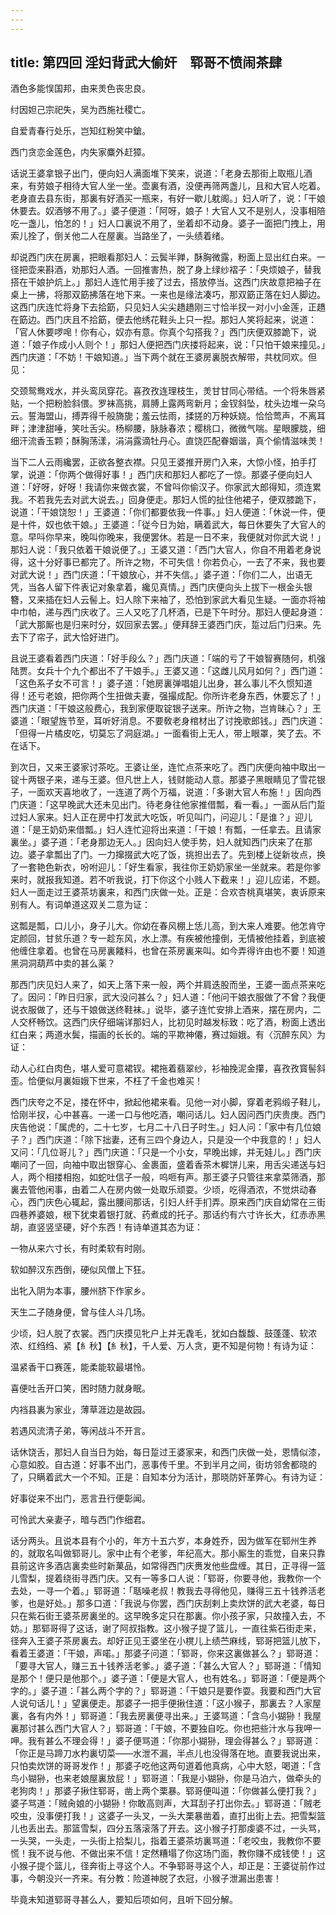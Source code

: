 ```yaml
---
---
---
```

title: 第四回 淫妇背武大偷奸　郓哥不愤闹茶肆
---

酒色多能悮国邦，由来羙色丧忠良。

纣因妲己宗祀失，吴为西施社稷亡。

自爱青春行处乐，岂知红粉笑中鎗。

西门贪恋金莲色，内失家麋外赶獐。

话说王婆拿银子出门，便向妇人满面堆下笑来，说道：「老身去那街上取瓶儿酒来，有劳娘子相待大官人坐一坐。壶裏有酒，没便再筛两盏儿，且和大官人吃着。老身直去县东街，那裏有好酒买一瓶来，有好一歇儿躭阁。」妇人听了，说：「干娘休要去。奴酒够不用了。」婆子便道：「阿呀，娘子！大官人又不是别人，没事相陪吃一盏儿，怕怎的！」妇人口裏说不用了，坐着却不动身。婆子一面把门拽上，用索儿拴了，倒关他二人在屋裏。当路坐了，一头绩着绪。

却说西门庆在房裏，把眼看那妇人：云鬓半亸，酥胸微露，粉面上显出红白来。一径把壶来斟酒，劝那妇人酒。一回推害热，脱了身上绿纱褶子：「央烦娘子，替我搭在干娘护炕上。」那妇人连忙用手接了过去，搭放停当。这西门庆故意把袖子在桌上一拂，将那双筯拂落在地下来。一来也是缘法凑巧，那双筯正落在妇人脚边。这西门庆连忙将身下去拾筯，只见妇人尖尖趫趫刚三寸恰半扠一对小小金莲，正趫在筯边。西门庆且不拾筯，便去他绣花鞋头上只一揑。那妇人笑将起来，说道：「官人休要啰唣！你有心，奴亦有意。你真个勾搭我？」西门庆便双膝跪下，说道：「娘子作成小人则个！」那妇人便把西门庆搂将起来，说：「只怕干娘来撞见。」西门庆道：「不妨！干娘知道。」当下两个就在王婆房裏脱衣解带，共枕同欢。但见：

交颈鸳鸯戏水，并头鸾凤穿花。喜孜孜连理枝生，羙甘甘同心带结。一个将朱唇紧贴，一个把粉脸斜偎。罗袜高挑，肩膊上露两弯新月；金钗斜坠，枕头边堆一朶乌云。誓海盟山，搏弄得千般旖旎；羞云怯雨，揉搓的万种妖娆。恰恰莺声，不离耳畔；津津甜唾，笑吐舌尖。杨柳腰，脉脉春浓；樱桃口，微微气喘。星眼朦胧，细细汗流香玉颗；酥胸荡漾，涓涓露滴牡丹心。直饶匹配眷姻谐，真个偷情滋味羙！

当下二人云雨纔罢，正欲各整衣襟。只见王婆推开房门入来，大惊小怪，拍手打掌，说道：「你两个做得好事！」西门庆和那妇人都吃了一惊。那婆子便向妇人道：「好呀，好呀！我请你来做衣裳，不曾呌你偷汉子。你家武大郎得知，须连累我。不若我先去对武大说去。」回身便走。那妇人慌的扯住他裙子，便双膝跪下，说道：「干娘饶恕！」王婆道：「你们都要依我一件事。」妇人便道：「休说一件，便是十件，奴也依干娘。」王婆道：「従今日为始，瞒着武大，每日休要失了大官人的意。早呌你早来，晚叫你晚来，我便罢休。若是一日不来，我便就对你武大说！」那妇人说：「我只依着干娘说便了。」王婆又道：「西门大官人，你自不用着老身说得，这十分好事已都完了。所许之物，不可失信！你若负心，一去了不来，我也要对武大说！」西门庆道：「干娘放心，并不失信。」婆子道：「你们二人，出语无凭，当各人留下件表记对象拿着，纔见真情。」西门庆便向头上拔下一根金头银簪，又来插在妇人云髻上。妇人除下来袖了，恐怕到家武大看见生疑。一面亦将袖中巾帕，递与西门庆收了。三人又吃了几杯酒，已是下午时分。那妇人便起身道：「武大那厮也是归来时分，奴回家去罢。」便拜辞王婆西门庆，踅过后门归来。先去下了帘子，武大恰好进门。

且说王婆看着西门庆道：「好手段么？」西门庆道：「端的亏了干娘智赛随何，机强陆贾。女兵十个九个都出不了干娘手。」王婆又道：「这雌儿风月如何？」西门道：「这色系子女不可言！」婆子道：「她房裏弹唱姐儿出身，甚么事儿不久惯知道得！还亏老娘，把你两个生扭做夫妻，强撮成配。你所许老身东西，休要忘了！」西门庆道：「干娘这般费心，我到家便取锭银子送来。所许之物，岂肯昧心？」王婆道：「眼望旌节至，耳听好消息。不要敎老身棺材出了讨挽歌郎钱。」西门庆道：「但得一片橘皮吃，切莫忘了洞庭湖。」一面看街上无人，带上眼罩，笑了去。不在话下。

到次日，又来王婆家讨茶吃。王婆让坐，连忙点茶来吃了。西门庆便向袖中取出一锭十两银子来，递与王婆。但凡世上人，钱财能动人意。那婆子黑眼睛见了雪花银子，一面欢天喜地收了，一连道了两个万福，说道：「多谢大官人布施！」因向西门庆道：「这早晚武大还未见出门。待老身往他家推借瓢，看一看。」一面从后门踅过妇人家来。妇人正在房中打发武大吃饭，听见叫门，问迎儿：「是谁？」迎儿道：「是王奶奶来借瓢。」妇人连忙迎将出来道：「干娘！有瓢，一任拿去。且请家裏坐。」婆子道：「老身那边无人。」因向妇人使手势，妇人就知西门庆来了在那边。婆子拿瓢出了门。一力撺掇武大吃了饭，挑担出去了。先到楼上従新妆点，换了一套艳色新衣，吩咐迎儿：「好生看家，我往你王奶奶家坐一坐就来。若是你爹来时，就报我知道。若不听我说，打下你这个小贱人下截来！」迎儿应诺，不题。妇人一面走过王婆茶坊裏来，和西门庆做一处。正是：合欢杏桃真堪笑，衷诉原来别有人。有词单道这双关二意为证：

这瓢是瓢，口儿小，身子儿大。你幼在春风棚上恁儿高，到大来人难要。他怎肯守定颜回，甘贫乐道？专一趁东风，水上漂。有疾被他撞倒，无情被他挂着，到底被他缠住拿着。也曾在马房裏餧料，也曾在茶房裏来叫。如今弄得许由也不要！知道黑洞洞葫芦中卖的甚么薬？

那西门庆见妇人来了，如天上落下来一般，两个并肩迭股而坐，王婆一面点茶来吃了。因问：「昨日归家，武大没问甚么？」妇人道：「他问干娘衣服做了不曾？我便说衣服做了，还与干娘做送终鞋袜。」说毕，婆子连忙安排上酒来，摆在房内，二人交杯畅饮。这西门庆仔细端详那妇人，比初见时越发标致：吃了酒，粉面上透出红白来；两道水鬓，描画的长长的。端的平欺神僊，赛过姮娥。有〈沉醉东风〉为证：

动人心红白肉色，堪人爱可意裙钗。裙拖着翡翠纱，衫袖挽泥金攥，喜孜孜寳髻斜歪。恰便似月裏姮娥下世来，不枉了千金也难买！

西门庆夸之不足，搂在怀中，掀起他裙来看。见他一对小脚，穿着老鸦缎子鞋儿，恰刚半扠，心中甚喜。一递一口与他吃酒，嘲问话儿。妇人因问西门庆贵庚。西门庆告他说：「属虎的，二十七岁，七月二十八日子时生。」妇人问：「家中有几位娘子？」西门庆道：「除下拙妻，还有三四个身边人，只是没一个中我意的！」妇人又问：「几位哥儿？」西门庆道：「只是一个小女，早晚出嫁，并无娃儿。」西门庆嘲问了一回，向袖中取出银穿心、金裹面，盛着香茶木樨饼儿来，用舌尖递送与妇人，两个相搂相抱，如蛇吐信子一般，呜咂有声。那王婆子只管往来拿菜筛酒，那裏去管他闲事，由着二人在房内做一处取乐顽耍。少顷，吃得酒浓，不觉烘动春心，西门庆色心辄起，露出腰间那话，引妇人纤手扪弄。原来西门庆自幼常在三街四巷养婆娘，根下犹束着银打就、药煮成的托子。那话约有六寸许长大，红赤赤黑胡，直竖竖坚硬，好个东西！有诗单道其态为证：

一物从来六寸长，有时柔软有时刚。

软如醉汉东西倒，硬似风僧上下狂。

出牝入阴为本事，腰州脐下作家乡。

天生二子随身便，曾与佳人斗几场。

少顷，妇人脱了衣裳。西门庆摸见牝户上并无毳毛，犹如白馥馥、鼓蓬蓬、软浓浓、红绉绉、紧【糹秋】【糹秋】，千人爱、万人贪，更不知是何物！有诗为证：

温紧香干口赛莲，能柔能软最堪怜。

喜便吐舌开口笑，困时随力就身眠。

内裆县裏为家业，薄草涯边是故园。

若遇风流清子弟，等闲战斗不开言。

话休饶舌，那妇人自当日为始，每日踅过王婆家来，和西门庆做一处，恩情似漆，心意如胶。自古道：好事不出门，恶事传千里。不到半月之间，街坊邻舍都晓的了，只瞒着武大一个不知。正是：自知本分为活计，那晓防奸革弊心。有诗为证：

好事従来不出门，恶言丑行便彰闻。

可怜武大亲妻子，暗与西门作细君。

话分两头。且说本县有个小的，年方十五六岁，本身姓乔，因为做军在郓州生养的，就取名叫做郓哥儿。家中止有个老爹，年纪高大。那小厮生的乖觉，自来只靠县前这许多酒店裏卖些时新菓品，如常得西门庆赉发他些盘缠。其日，正寻得一篮儿雪梨，提着绕街寻西门庆。又有一等多口人说：「郓哥，你要寻他，我教你一个去处，一寻一个着。」郓哥道：「聒噪老叔！教我去寻得他见，赚得三五十钱养活老爹，也是好处。」那多口道：「我说与你罢，西门庆刮剌上卖炊饼的武大老婆，每日只在紫石街王婆茶房裏坐的。这早晚多定只在那裏。你小孩子家，只故撞入去，不妨。」那郓哥得了这话，谢了阿叔指教。这小猴子提了篮儿，一直往紫石街走来，径奔入王婆子茶房裏去。却好正见王婆坐在小櫈儿上绩苎麻线，郓哥把篮儿放下，看着王婆道：「干娘，声喏。」那婆子问道：「郓哥，你来这裏做甚么？」郓哥道：「要寻大官人，赚三五十钱养活老爹。」婆子道：「甚么大官人？」郓哥道：「情知是那个！便只是他那个。」婆子道：「便是大官人，也有姓名。」郓哥道：「便是两个字的。」婆子道：「甚么两个字的？」郓哥道：「干娘只是要作耍。我要和西门大官人说句话儿！」望裏便走。那婆子一把手便揪住道：「这小猴子，那裏去？人家屋裏，各有内外！」郓哥道：「我去房裏便寻出来。」王婆骂道：「含鸟小猢狲！我屋裏那讨甚么西门大官人？」郓哥道：「干娘，不要独自吃。你也把些汁水与我呷一呷。我有甚么不理会得！」婆子便骂道：「你那小猢狲，理会得甚么？」郓哥道：「你正是马蹄刀水杓裏切菜——水泄不漏，半点儿也没得落在地。直要我说出来，只怕卖炊饼的哥哥发作！」那婆子吃他这两句道着他真病，心中大怒，喝道：「含鸟小猢狲，也来老娘屋裏放屁！」郓哥道：「我是小猢狲，你是马泊六，做牵头的老狗肉！」那婆子揪住郓哥，凿上两个栗暴。郓哥便叫道：「你做甚么便打我？」婆子骂道：「贼肏娘的小猢狲！你敢高则声，大耳刮子打出你去。」郓哥道：「贼老咬虫，没事便打我！」这婆子一头叉，一头大栗暴凿着，直打出街上去。把雪梨篮儿也丢出去。那篮雪梨，四分五落滚落了开去。这小猴子打那虔婆不过，一头骂，一头哭，一头走，一头街上拾梨儿，指着王婆茶坊裏骂道：「老咬虫，我教你不要慌！我不说与他、不做出来不信！定然糟塌了你这场门面，教你赚不成钱使！」这小猴子提个篮儿，径奔街上寻这个人。不争郓哥寻这个人，却正是：王婆従前作过事，今朝没兴一齐来。有分教：险道神脱了衣冠，小猴子泄漏出患害！

毕竟未知道郓哥寻甚么人，要知后项如何，且听下回分解。